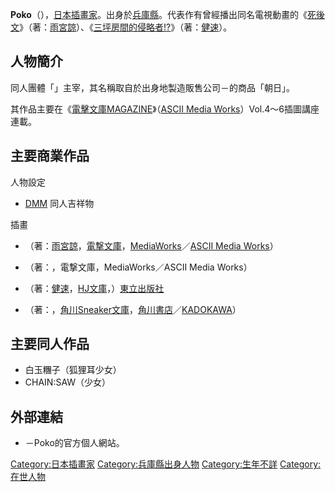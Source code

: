 {{multiple issues|
{{Notability Unreferenced|time=2017-02-10T17:50:18+00:00}}
{{primarysources|time=2017-02-10T17:50:18+00:00}}
}}
{{Infobox comics creator
| 名稱 = Poko
| 外文名 = 
| 外文 = 
| 圖片 = 
| 圖片尺寸 = 
| 圖片簡介 = 
| 本名 = 
| 日文名稱 = ポコ
| 平假名 = ぽこ
| 羅馬拼音 = Poko
| 筆名 = 
| 出生日期 = 
| 出生地點 = {{JPN}}[[兵庫縣|兵庫縣]]
| 逝世日期 = 
| 逝世地點 = 
| 國籍 = {{JPN}}
| 職業 = [[插畫家|插畫家]]
| 稱號 = 
| 活動開始 = 
| 活動結束 = 
| 類型 = 
| 代表作 = 《[[死後文|死後文]]》<br />《[[三坪房間的侵略者！？|三坪房間的侵略者!?]]》
| 合作人 = 
| 配偶 = 
| 兒女 = 
| 親屬 = 
| 獎項 = 
| 簽名 = 
| 網站 = {{lang|ja|[https://web.archive.org/web/20161210044425/http://poco.sakura.ne.jp/ あさひあげ]}} {{ja icon}}
| module = 
}}
{{Japanese|japanese=ポコ|kana=ぽこ|romaji=Poko}}
'''Poko'''（{{lang-ja|ポコ}}），[[日本|日本]][[插畫家|插畫家]]。出身於[[兵庫縣|兵庫縣]]。代表作有曾經播出同名電視動畫的《[[死後文|死後文]]》（著：[[雨宮諒|雨宮諒]]）、《[[三坪房間的侵略者！？|三坪房間的侵略者!?]]》（著：[[健速|健速]]）。

== 人物簡介 ==
同人團體「'''{{lang|ja|あさひあげ}}'''」主宰，其名稱取自於出身地{{link-ja|米菓|米菓}}製造販售公司－{{link-ja|播磨屋本店|播磨屋本店}}的商品「朝日{{lang|ja|あげ}}」。

其作品主要在《[[電擊文庫MAGAZINE|電擊文庫MAGAZINE]]》（[[ASCII_Media_Works|ASCII Media Works]]）Vol.4～6插圖講座連載。

== 主要商業作品 ==
; 人物設定
* [[DMM.com|DMM]] 同人吉祥物

; 插畫
* {{nihongo|[[死後文|死後文]]|シゴフミ}}（著：[[雨宮諒|雨宮諒]]，[[電撃文庫|電撃文庫]]，[[MediaWorks|MediaWorks]]／[[ASCII_Media_Works|ASCII Media Works]]）
* {{lang|ja|クリスナーガ}}（著：{{link-ja|小林三六九|小林三六九}}，電撃文庫，MediaWorks／ASCII Media Works）
* {{nihongo|[[三坪房間的侵略者！？|三坪房間的侵略者!?]]|六畳間の侵略者!?}}（著：[[健速|健速]]，[[HJ文庫|HJ文庫]]，{{link-ja|Hobby Japan|ホビージャパン}}）[[東立出版社|東立出版社]]
* {{lang|ja|ストライク·プリンセス}}（著：{{link-ja|冬木冬樹|冬木冬樹}}，[[角川Sneaker文庫|角川Sneaker文庫]]，[[角川書店|角川書店]]／[[KADOKAWA|KADOKAWA]]）

== 主要同人作品 ==
* 白玉糰子（狐狸耳少女）
* CHAIN:SAW（{{lang|ja|チェーンソーメカ}}少女）

== 外部連結 ==
* {{lang|ja|[https://web.archive.org/web/20161210044425/http://poco.sakura.ne.jp/ あさひあげ]}} {{ja icon}}－Poko的官方個人網站。
{{Artist-stub}}
{{DEFAULTSORT:Poko}}
[[Category:日本插畫家|Category:日本插畫家]]
[[Category:兵庫縣出身人物|Category:兵庫縣出身人物]]
[[Category:生年不詳|Category:生年不詳]]
[[Category:在世人物|Category:在世人物]]